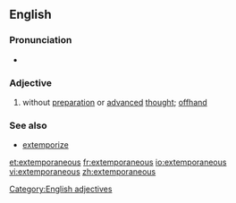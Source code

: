 ==English==

===Pronunciation===
{{ipacregion|Canada}} {{ipac|əkˌstɛmpɚˈeɪniəs|en-ca-synth-extemporaneous.ogg|CA synth}}
* {{rhymes|eɪniəs}}

===Adjective===
{{en-adj}}

# without [[preparation]] or [[advanced]] [[thought]]; [[offhand]]

===See also===
* [[extemporize]]

[[Category:English adjectives]]

[[et:extemporaneous]]
[[fr:extemporaneous]]
[[io:extemporaneous]]
[[vi:extemporaneous]]
[[zh:extemporaneous]]